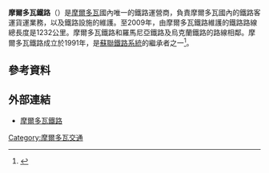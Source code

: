 {{expand|time=2015-12-31T05:41:15+00:00}}
{{Request translation}}
{{Infobox company
| name     = 摩爾多瓦鐵路<br>Calea Ferată din Moldova
| logo     = Moldova railway Logo.svg
| image    = Railway map of Moldova.png
| image_caption    = 摩爾多瓦的鐵路網
| type     = [[國營企業|國營企業]]
| genre            =
| foundation       =
| founder          =
| location_city    = [[基西紐|基西紐]]
| location_country = {{MDA}}
| location         =
| origins          =
| key_people       = 總幹事：Topala Iurii
| area_served      =
| industry         = [[鐵路運輸|鐵路運輸]]
| products         = [[鐵路運輸|鐵路運輸]]、[[物流|物流]]
| revenue          =
| operating_income =
| net_income       =
| num_employees    =
| parent           =
| subsid           =
| owner            = [[摩爾多瓦政府|摩爾多瓦政府]]
| slogan   =
| homepage         = {{URL|http://www.railway.md/}}
| footnotes        =
}}
'''摩爾多瓦鐵路'''（{{lang-ro|'''Calea Ferată din Moldova'''}}）是[[摩爾多瓦|摩爾多瓦]]國內唯一的鐵路運營商，負責摩爾多瓦國內的鐵路客運貨運業務，以及鐵路設施的維護。至2009年，由摩爾多瓦鐵路維護的鐵路路線總長度是1232公里。摩爾多瓦鐵路和羅馬尼亞鐵路及烏克蘭鐵路的路線相鄰。摩爾多瓦鐵路成立於1991年，是[[蘇聯鐵路系統|蘇聯鐵路系統]]的繼承者之一<ref name="new train odessa">{{cite web|title=Adevarul: new train to serve Odessa|url=http://adevarul.ro/moldova/actualitate/al-treilea-tren-renovat-pascani-circula-ruta-chisinau-odesa-1_518274f7053c7dd83f6918e7/index.html|access-date=2015-12-31|archive-date=2013-05-05|archive-url=https://web.archive.org/web/20130505125446/http://adevarul.ro/moldova/actualitate/al-treilea-tren-renovat-pascani-circula-ruta-chisinau-odesa-1_518274f7053c7dd83f6918e7/index.html|dead-url=no}}</ref>。
==參考資料==
{{reflist}}

==外部連結==
{{Commons category|Rail transport in Moldova}}
*[http://www.railway.md/ 摩爾多瓦鐵路] {{Wayback|url=http://www.railway.md/ |date=20210316161605 }}{{ro}}
{{欧洲国家铁路}}
[[Category:摩爾多瓦交通|Category:摩爾多瓦交通]]